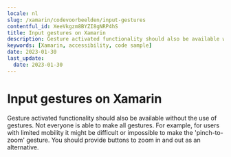 ```yaml
---
locale: nl
slug: /xamarin/codevoorbeelden/input-gestures
contentful_id: XeeVkgzm8BYZI8gNRP4hS
title: Input gestures on Xamarin
description: Gesture activated functionality should also be available without the use of gestures.
keywords: [Xamarin, accessibility, code sample]
date: 2023-01-30
last_update:
  date: 2023-01-30
---
```


# Input gestures on Xamarin

Gesture activated functionality should also be available without the use of gestures. Not everyone is able to make all gestures. For example, for users with limited mobility it might be difficult or impossible to make the 'pinch-to-zoom' gesture. You should provide buttons to zoom in and out as an alternative.

<CodeSample id="input-gestures" framework="xamarin" locale="nl"/>
